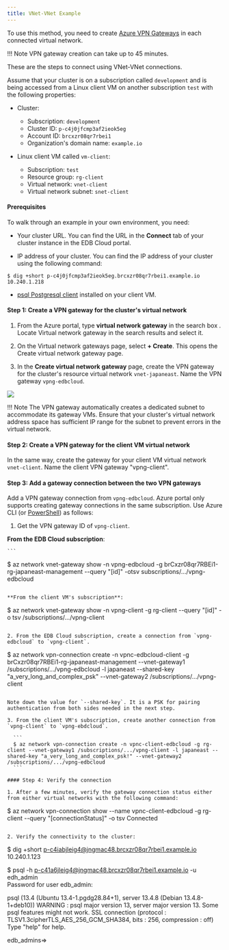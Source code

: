 ```yaml
---
title: VNet-VNet Example
---
```


To use this method, you need to create [Azure VPN Gateways](https://docs.microsoft.com/en-us/azure/vpn-gateway/vpn-gateway-about-vpngateways) in each connected virtual network.  

!!! Note
    VPN gateway creation can take up to 45 minutes. 
    
These are the steps to connect using VNet-VNet connections. 

Assume that your cluster is on a subscription called `development` and is being accessed from a Linux client VM on another subscription `test` with the following properties:

- Cluster:
  - Subscription: `development`
  - Cluster ID: `p-c4j0jfcmp3af2ieok5eg` 
  - Account ID: `brcxzr08qr7rbei1` 
  - Organization's domain name: `example.io` 


- Linux client VM called `vm-client`:
  - Subscription: `test`
  - Resource group: `rg-client`
  - Virtual network: `vnet-client`
  - Virtual network subnet: `snet-client`

#### Prerequisites

To walk through an example in your own environment, you need:

- Your cluster URL. You can find the URL in the **Connect** tab of your cluster instance in the EDB Cloud portal.
 
- IP address of your cluster. You can find the IP address of your cluster using the following command:

 ```
 $ dig +short p-c4j0jfcmp3af2ieok5eg.brcxzr08qr7rbei1.example.io 
 10.240.1.218
 ```
 
- [psql Postgresql client](https://www.postgresql.org/download/) installed on your client VM.

#### Step 1: Create a VPN gateway for the cluster's virtual network
 
1. From the Azure portal, type **virtual network gateway** in the search box . Locate Virtual network gateway in the search results and select it.

1. On the Virtual network gateways page, select **+ Create**. This opens the Create virtual network gateway page.

1. In the **Create virtual network gateway** page, create the VPN gateway for the cluster's resource virtual network `vnet-japaneast`. Name the VPN gateway `vpng-edbcloud`.

 ![](../images/image8.png)

!!! Note
    The VPN gateway automatically creates a dedicated subnet to accommodate its gateway VMs. Ensure that your cluster's virtual network address space has sufficient IP range for the subnet to prevent errors in the virtual network.

#### Step 2: Create a VPN gateway for the client VM virtual network

In the same way, create the gateway for your client VM virtual network `vnet-client`. Name the client VPN gateway "vpng-client".

#### Step 3: Add a gateway connection between the two VPN gateways

Add a VPN gateway connection from `vpng-edbcloud`. Azure portal only supports creating gateway connections in the same subscription. Use Azure CLI (or [PowerShell](https://docs.microsoft.com/en-us/azure/vpn-gateway/vpn-gateway-vnet-vnet-rm-ps)) as follows:

1. Get the VPN gateway ID of `vpng-client`.

 **From the EDB Cloud subscription**:

    ```
   $ az network vnet-gateway show -n vpng-edbcloud -g brCxzr08qr7RBEi1-rg-japaneast-management --query "[id]" -otsv
   subscriptions/.../vpng-edbcloud
   ```

 **From the client VM's subscription**:

   ```
   $ az network vnet-gateway show -n vpng-client -g rg-client --query "[id]" -o tsv
   /subscriptions/.../vpng-client
   ```

2. From the EDB Cloud subscription, create a connection from `vpng-edbcloud` to `vpng-client`.

  ```
  $ az network vpn-connection create -n vpnc-edbcloud-client -g brCxzr08qr7RBEi1-rg-japaneast-management --vnet-gateway1 /subscriptions/.../vpng-edbcloud -l japaneast --shared-key "a_very_long_and_complex_psk" \--vnet-gateway2 /subscriptions/.../vpng-client

  ```

 Note down the value for `--shared-key`. It is a PSK for pairing authentication from both sides needed in the next step.

3. From the client VM's subscription, create another connection from `vpng-client` to `vpng-ebdcloud`.

    ```
    $ az network vpn-connection create -n vpnc-client-edbcloud -g rg-client --vnet-gateway1 /subscriptions/.../vpng-client -l japaneast --shared-key "a_very_long_and_complex_psk!" --vnet-gateway2 /subscriptions/.../vpng-edbcloud
    ```

#### Step 4: Verify the connection

1. After a few minutes, verify the gateway connection status either from either virtual networks with the following command:

 ```
 $ az network vpn-connection show --name vpnc-client-edbcloud -g rg-client --query "[connectionStatus]" -o tsv
Connected
 ```

2. Verify the connectivity to the cluster:

 ```
 $ dig +short p-c4iabjleig4@jngmac48.brcxzr08qr7rbei1.example.io 
 10.240.1.123 
       
 $ psql -h p-c41a6jleig4@jngmac48.brcxzr08qr7rbei1.example.io -u edh_admin      
 Password for user edb_admin: 
 
 psql (13.4 (Ubuntu 13.4-1.pgdg28.84+1), server 13.4.8 (Debian 13.4.8-1+deb10)) 
 WARNING : psql major version 13, server major version 13. Some psql features might not work. 
 SSL connection (protocol : TLSV1.3cipherTLS_AES_256_GCM_SHA384, bits : 256, compression : off) Type "help" for help. 
 
 edb_admins=>
 
 ```

